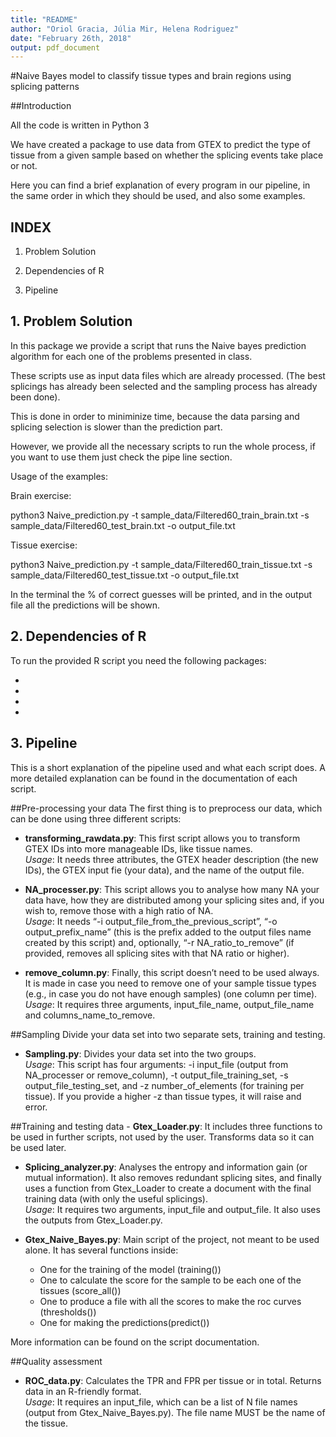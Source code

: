```yaml
---
title: "README"
author: "Oriol Gracia, Júlia Mir, Helena Rodriguez"
date: "February 26th, 2018"
output: pdf_document
---
```

#Naive Bayes model to classify tissue types and brain regions using splicing patterns

##Introduction

All the code is written in Python 3

We have created a package to use data from GTEX to predict the type of tissue from a given sample based on whether the splicing events take place or not.

Here you can find a brief explanation of every program in our pipeline, in the same order in which they should be used, and also some examples.

## INDEX

1. Problem Solution

2. Dependencies of R

3. Pipeline

## 1. Problem Solution

In this package we provide a script that runs the Naive bayes prediction algorithm for each one of the
problems presented in class.

These scripts use as input data files which are already processed. (The best splicings has already been
selected and the sampling process has already been done).

This is done in order to miniminize time, because the data parsing and splicing selection is slower than the prediction
part.

However, we provide all the necessary scripts to run the whole process, if you want to use them just check
the pipe line section.

Usage of the examples:

Brain exercise:

python3 Naive_prediction.py -t sample_data/Filtered60_train_brain.txt -s sample_data/Filtered60_test_brain.txt
-o output_file.txt

Tissue exercise:

python3 Naive_prediction.py -t sample_data/Filtered60_train_tissue.txt -s sample_data/Filtered60_test_tissue.txt
-o output_file.txt

In the terminal the % of correct guesses will be printed, and in the output file all the predictions will be
shown.

## 2. Dependencies of R

To run the provided R script you need the following packages:

-
-
-
-

## 3. Pipeline

This is a short explanation of the pipeline used and what each script does. A more detailed explanation
can be found in the documentation of each script.

##Pre-processing your data
The first thing is to preprocess our data, which can be done using three different scripts:  
  
- **transforming_rawdata.py**: This first script allows you to transform GTEX IDs into more manageable IDs, like tissue names.  
*Usage*: It needs three attributes, the GTEX header description (the new IDs), the GTEX input fie (your data), and the name of the output file.  
  
- **NA_processer.py**: This script allows you to analyse how many NA your data have, how they are distributed among your splicing sites and, if you wish to, remove those with a high ratio of NA.  
*Usage*: It needs "-i output_file_from_the_previous_script", "-o output_prefix_name" (this is the prefix added to the output files name created by this script) and, optionally, "-r NA_ratio_to_remove" (if provided, removes all splicing sites with that NA ratio or higher).  

  
- **remove_column.py**: Finally, this script doesn't need to be used always. It is made in case you need to remove one of your sample tissue types (e.g., in case you do not have enough samples) (one column per time).  
*Usage*: It requires three arguments, input_file_name, output_file_name and columns_name_to_remove.  

##Sampling
Divide your data set into two separate sets, training and testing.  
  
- **Sampling.py**: Divides your data set into the two groups.  
*Usage*: This script has four arguments: -i input_file (output from NA_processer or remove_column), -t output_file_training_set, -s output_file_testing_set, and -z number_of_elements (for training per tissue). If you provide a higher -z than tissue types, it will raise and error.  

##Training and testing data
- **Gtex_Loader.py**: It includes three functions to be used in further scripts, not used by the user. Transforms data so it can be used later.  
  
- **Splicing_analyzer.py**: Analyses the entropy and information gain (or mutual information). It also removes redundant splicing sites, and finally uses a function from Gtex_Loader to create a document with the final training data (with only the useful splicings).    
*Usage*: It requires two arguments, input_file and output_file. It also uses the outputs from Gtex_Loader.py.  
  
- **Gtex_Naive_Bayes.py**: Main script of the project, not meant to be used alone. It has several
functions inside:
  - One for the training of the model (training())
  - One to calculate the score for the sample to be each one of the tissues (score_all())
  - One to produce a file with all the scores to make the roc curves (thresholds())
  - One for making the predictions(predict())
  
More information can be found on the script documentation.

##Quality assessment

- **ROC_data.py**: Calculates the TPR and FPR per tissue or in total. Returns data in an R-friendly format.   
*Usage*: It requires an input_file, which can be a list of N file names (output from Gtex_Naive_Bayes.py). The file name MUST be the name of the tissue.
